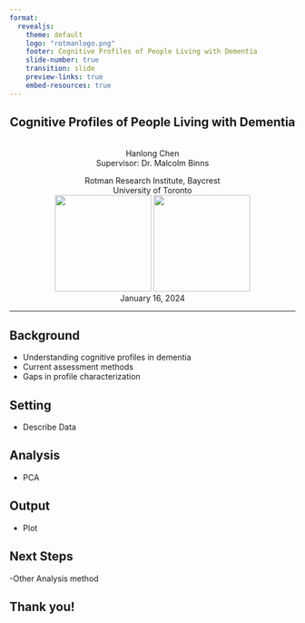 ```yaml
---
format:
  revealjs:
    theme: default
    logo: "rotmanlogo.png"
    footer: Cognitive Profiles of People Living with Dementia
    slide-number: true
    transition: slide
    preview-links: true
    embed-resources: true
---
```


::: {style="text-align: center;"}
## Cognitive Profiles of People Living with Dementia

\
Hanlong Chen\
Supervisor: Dr. Malcolm Binns

Rotman Research Institute, Baycrest\
University of Toronto\
![](rotmanlogo.png){width="170"} ![](uoft1.png){width="170"}\
January 16, 2024
:::

------------------------------------------------------------------------

## Background

-   Understanding cognitive profiles in dementia
-   Current assessment methods
-   Gaps in profile characterization

## Setting

-   Describe Data

## Analysis

-   PCA\

## Output

-   Plot

## Next Steps

-Other Analysis method

## Thank you!
